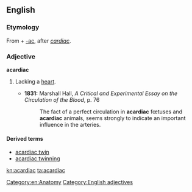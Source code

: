 ==English==

===Etymology===
From {{etyl|grc}} {{term|ἀκάρδιος||without a heart|sc=polytonic|tr=akardios|lang=grc}} + [[-ac]], after ''[[cardiac]]''.

===Adjective===
'''acardiac'''

# {{medicine}} Lacking a [[heart]].
#* '''1831:''' Marshall Hall, ''A Critical and Experimental Essay on the Circulation of the Blood'', p. 76
#*: The fact of a perfect circulation in '''acardiac''' fœtuses and '''acardiac''' animals, seems strongly to indicate an important influence in the arteries.

====Derived terms====
* [[acardiac twin]]
* [[acardiac twinning]]

[[Category:en:Anatomy]]
[[Category:English adjectives]]

[[kn:acardiac]]
[[ta:acardiac]]